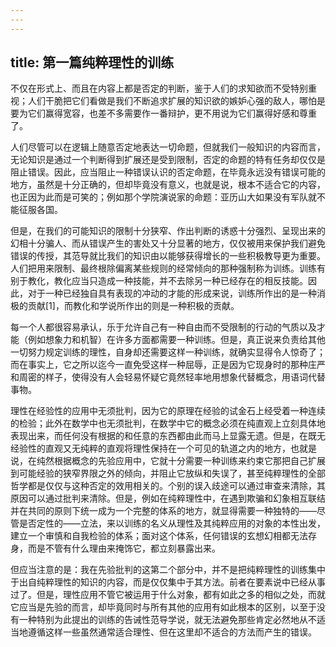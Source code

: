```yaml
---
---
---
```

title: 第一篇纯粹理性的训练
---




不仅在形式上、而且在内容上都是否定的判断，鉴于人们的求知欲而不受特别重视；人们干脆把它们看做是我们不断追求扩展的知识欲的嫉妒心强的敌人，哪怕是要为它们赢得宽容，也差不多需要作一番辩护，更不用说为它们赢得好感和尊重了。

人们尽管可以在逻辑上随意否定地表达一切命题，但就我们一般知识的内容而言，无论知识是通过一个判断得到扩展还是受到限制，否定的命题的特有任务却仅仅是阻止错误。因此，应当阻止一种错误认识的否定命题，在毕竟永远没有错误可能的地方，虽然是十分正确的，但却毕竟没有意义，也就是说，根本不适合它的内容，也正因为此而是可笑的；例如那个学院演说家的命题：亚历山大如果没有军队就不能征服各国。

但是，在我们的可能知识的限制十分狭窄、作出判断的诱惑十分强烈、呈现出来的幻相十分骗人、而从错误产生的害处又十分显著的地方，仅仅被用来保护我们避免错误的传授，其范导就比我们的知识由以能够获得增长的一些积极教导更为重要。人们把用来限制、最终根除偏离某些规则的经常倾向的那种强制称为训练。训练有别于教化，教化应当只造成一种技能，并不去除另一种已经存在的相反技能。因此，对于一种已经独自具有表现的冲动的才能的形成来说，训练所作出的是一种消极的贡献[1]，而教化和学说所作出的则是一种积极的贡献。

每一个人都很容易承认，乐于允许自己有一种自由而不受限制的行动的气质以及才能（例如想象力和机智）在许多方面都需要一种训练。但是，真正说来负责给其他一切努力规定训练的理性，自身却还需要这样一种训练，就确实显得令人惊奇了；而在事实上，它之所以迄今一直免受这样一种屈辱，正是因为它现身时的那种庄严和周密的样子，使得没有人会轻易怀疑它竟然轻率地用想象代替概念，用语词代替事物。

理性在经验性的应用中无须批判，因为它的原理在经验的试金石上经受着一种连续的检验；此外在数学中也无须批判，在数学中它的概念必须在纯直观上立刻具体地表现出来，而任何没有根据的和任意的东西都由此而马上显露无遗。但是，在既无经验性的直观又无纯粹的直观将理性保持在一个可见的轨道之内的地方，也就是说，在纯然根据概念的先验应用中，它就十分需要一种训练来约束它那把自己扩展到可能经验的狭窄界限之外的倾向，并阻止它放纵和失误了，甚至纯粹理性的全部哲学都是仅仅与这种否定的效用相关的。个别的误入歧途可以通过审查来清除，其原因可以通过批判来清除。但是，例如在纯粹理性中，在遇到欺骗和幻象相互联结并在共同的原则下统一成为一个完整的体系的地方，就显得需要一种独特的——尽管是否定性的——立法，来以训练的名义从理性及其纯粹应用的对象的本性出发，建立一个审慎和自我检验的体系；面对这个体系，任何错误的玄想幻相都无法存身，而是不管有什么理由来掩饰它，都立刻暴露出来。

但应当注意的是：我在先验批判的这第二个部分中，并不是把纯粹理性的训练集中于出自纯粹理性的知识的内容，而是仅仅集中于其方法。前者在要素说中已经从事过了。但是，理性应用不管它被运用于什么对象，都有如此之多的相似之处，而就它应当是先验的而言，却毕竟同时与所有其他的应用有如此根本的区别，以至于没有一种特别为此提出的训练的告诫性范导学说，就无法避免那些肯定必然地从不适当地遵循这样一些虽然通常适合理性、但在这里却不适合的方法而产生的错误。